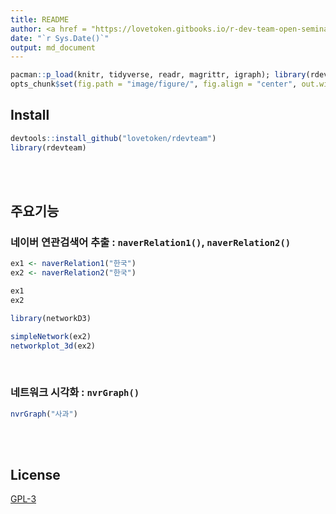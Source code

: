 ```yaml
---
title: README
author: <a href = "https://lovetoken.gitbooks.io/r-dev-team-open-seminar/content/">R Dev Team</a>
date: "`r Sys.Date()`"
output: md_document
---
```


```r
pacman::p_load(knitr, tidyverse, readr, magrittr, igraph); library(rdevteam)
opts_chunk$set(fig.path = "image/figure/", fig.align = "center", out.width = "80%", warning = F, message = F)
```

## Install

```r
devtools::install_github("lovetoken/rdevteam")
library(rdevteam)
```

<br><br>

## 주요기능

### 네이버 연관검색어 추출 : `naverRelation1()`, `naverRelation2()`

```r
ex1 <- naverRelation1("한국")
ex2 <- naverRelation2("한국")

ex1
ex2
```

```r
library(networkD3)

simpleNetwork(ex2)
networkplot_3d(ex2)
```

<br>

### 네트워크 시각화 : `nvrGraph()`

```r
nvrGraph("사과")
```

<br><br>

## License

[GPL-3](https://www.gnu.org/licenses/gpl-3.0.en.html)
